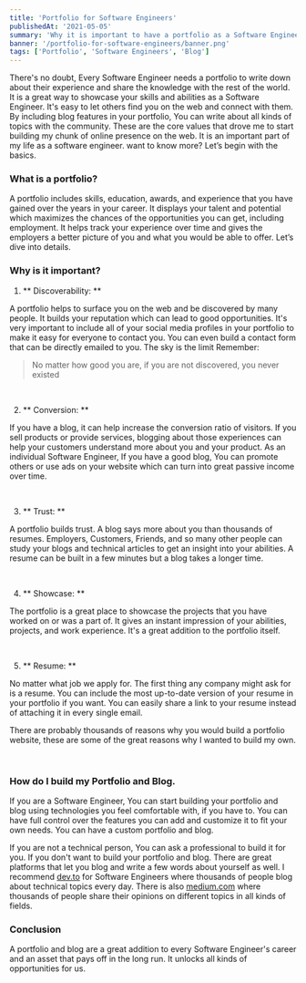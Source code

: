 ```yaml
---
title: 'Portfolio for Software Engineers'
publishedAt: '2021-05-05'
summary: 'Why it is important to have a portfolio as a Software Engineer'
banner: '/portfolio-for-software-engineers/banner.png'
tags: ['Portfolio', 'Software Engineers', 'Blog']
---
```


There's no doubt, Every Software Engineer needs a portfolio to write down about their
experience and share the knowledge with the rest of the world. It is a great way to
showcase your skills and abilities as a Software Engineer. It's easy to let others find
you on the web and connect with them. By including blog features in your
portfolio, You can write about all kinds of topics with the community. These are the
core values that drove me to start building my chunk of online presence on the web.
It is an important part of my life as a software engineer. want to know more? Let’s begin
with the basics.

### What is a portfolio?

A portfolio includes skills, education, awards, and experience that you have
gained over the years in your career. It displays your talent and potential which
maximizes the chances of the opportunities you can get, including employment. It helps
track your experience over time and gives the employers a better picture of you and
what you would be able to offer. Let’s dive into details.

### Why is it important?

1. ** Discoverability: **

A portfolio helps to surface you on the web and be discovered by many people. It builds your
reputation which can lead to good opportunities. It's very important to include all of
your social media profiles in your portfolio to make it easy for everyone to contact you.
You can even build a contact form that can be directly emailed to you. The sky is the limit
Remember:

> No matter how good you are, if you are not discovered,
> you never existed

<br />

2. ** Conversion: **

If you have a blog, it can help increase the conversion ratio of visitors.
If you sell products or provide services, blogging about those experiences can help
your customers understand more about you and your product. As an individual Software
Engineer, If you have a good blog, You can promote others or use ads on your website
which can turn into great passive income over time.

<br />

3. ** Trust: **

A portfolio builds trust. A blog says more about you than thousands of resumes.
Employers, Customers, Friends, and so many other people can study your
blogs and technical articles to get an insight into your abilities.
A resume can be built in a few minutes but a blog takes a longer time.

<br />

4. ** Showcase: **

The portfolio is a great place to showcase the projects that you have worked on or was a part
of. It gives an instant impression of your abilities, projects, and work experience.
It's a great addition to the portfolio itself.

<br />

5. ** Resume: **

No matter what job we apply for. The first thing any company might ask for is a resume.
You can include the most up-to-date version of your resume in your portfolio if you want.
You can easily share a link to your resume instead of attaching it in every single email.

There are probably thousands of reasons why you would build a portfolio website, these are
some of the great reasons why I wanted to build my own.

<br />

### How do I build my Portfolio and Blog.

If you are a Software Engineer, You can start building your portfolio and blog using
technologies you feel comfortable with, if you have to. You can have full control over
the features you can add and customize it to fit your own needs. You can have a custom
portfolio and blog.

If you are not a technical person, You can ask a professional to build it for you.
If you don't want to build your portfolio and blog. There are great platforms that
let you blog and write a few words about yourself as well. I recommend
[dev.to](https://dev.to/) for Software Engineers where thousands of people blog about
technical topics every day. There is also [medium.com](https://medium.com/) where thousands
of people share their opinions on different topics in all kinds of fields.

### Conclusion

A portfolio and blog are a great addition to every Software Engineer's career and an asset
that pays off in the long run. It unlocks all kinds of opportunities for us.
